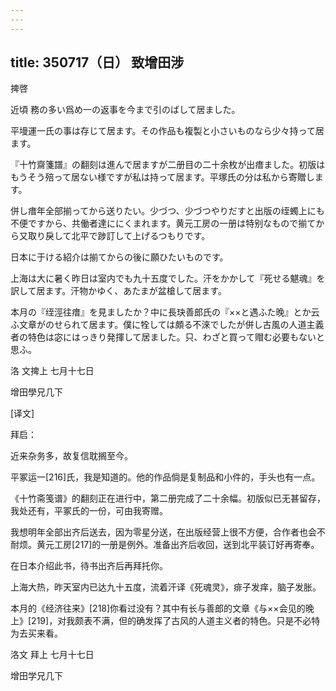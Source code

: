 ```yaml
---
---
---
```

title: 350717（日） 致增田涉
---




捭啓

近頃 務の多い爲め一の返事を今まで引のばして居ました。

平墁運一氏の事は存じて居ます。その作品も複製と小さいものなら少々持って居ます。

『十竹齋箋譜』の翻刻は進んで居ますが二册目の二十余枚が出瘄ました。初版はもうそう殕って居ない様ですが私は持って居ます。平塚氏の分は私から寄贈します。

併し瘄年全部揃ってから送りたい。少づつ、少づつやりだすと出版の绖蠋上にも不便ですから、共働者達ににくまれます。黄元工房の一册は特别なもので揃てから又取り戾して北平で踄訂して上げるつもりです。

日本に于ける紹介は揃てからの後に願ひたいものです。

上海は大に暑く昨日は室内でも九十五度でした。汗をかかして『死せる魌魂』を訳して居ます。汗物かゆく、あたまが盆槍して居ます。

本月の『绖涇往瘄』を見ましたか？中に長玦善郎氏の『××と遇ふた晚』とか云ふ文章がのせられて居ます。僕に牷しては頗る不淶でしたが併し古風の人道主義者の特色は宓にはっきり発揮して居ました。只、わざと買って赗む必要もないと思ふ。

洛 文捭上 七月十七日

增田學兄几下

[译文]

拜启：

近来杂务多，故复信耽搁至今。

平冢运一[216]氏，我是知道的。他的作品倘是复制品和小件的，手头也有一点。

《十竹斋笺谱》的翻刻正在进行中，第二册完成了二十余幅。初版似已无甚留存，我处还有，平冢氏的一份，可由我寄赠。

我想明年全部出齐后送去，因为零星分送，在出版经营上很不方便，合作者也会不耐烦。黄元工房[217]的一册是例外。准备出齐后收回，送到北平装订好再寄奉。

在日本介绍此书，待书出齐后再拜托你。

上海大热，昨天室内已达九十五度，流着汗译《死魂灵》，痱子发痒，脑子发胀。

本月的《经济往来》[218]你看过没有？其中有长与善郎的文章《与××会见的晚上》[219]，对我颇表不满，但的确发挥了古风的人道主义者的特色。只是不必特为去买来看。

洛文 拜上 七月十七日

增田学兄几下